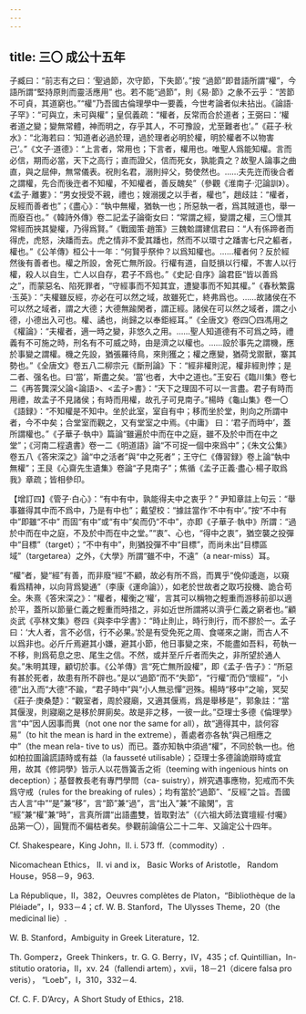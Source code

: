 ```yaml
---
---
---
```

title: 三〇 成公十五年
---




子臧曰：“前志有之曰：‘聖過節，次守節，下失節’。”按 “過節”即昔語所謂“權”，今語所謂“堅持原則而靈活應用” 也。若不能“過節”，則《易·節》之彖不云乎：“苦節不可貞，其道窮也。”“權”乃吾國古倫理學中一要義，今世考論者似未拈出。《論語·子罕》：“可與立，未可與權”；皇侃義疏：“權者，反常而合於道者；王弼曰：‘權者道之變；變無常體，神而明之，存乎其人，不可豫設，尤至難者也’。”《莊子·秋水》：“北海若曰：‘知道者必過於理，過於理者必明於權，明於權者不以物害己’。”《文子·道德》：“上言者，常用也；下言者，權用也。唯聖人爲能知權。言而必信，期而必當，天下之高行；直而證父，信而死女，孰能貴之？故聖人論事之曲直，與之屈伸，無常儀表。祝則名君，溺則捽父，勢使然也。……夫先迕而後合者之謂權，先合而後迕者不知權，不知權者，善反醜矣”（參觀《淮南子·氾論訓》）。《孟子·離婁》：“男女授受不親，禮也；嫂溺援之以手者，權也”，趙歧註：“權者，反經而善者也”；《盡心》：“執中無權，猶執一也；所惡執一者，爲其賊道也，舉一而廢百也。”《韓詩外傳》卷二記孟子論衛女曰：“常謂之經，變謂之權，三〇懷其常經而挾其變權，乃得爲賢。”《戰國策·趙策》三魏魀謂建信君曰：“人有係蹄者而得虎，虎怒，決蹯而去。虎之情非不愛其蹯也，然而不以環寸之蹯害七尺之軀者，權也。”《公羊傳》桓公十一年：“何賢乎祭仲？以爲知權也。……權者何？反於經然後有善者也。權之所設，舍死亡無所設。行權有道，自貶損以行權，不害人以行權，殺人以自生，亡人以自存，君子不爲也。”《史記·自序》論君臣“皆以善爲之”，而蒙惡名、陷死罪者，“守經事而不知其宜，遭變事而不知其權。”《春秋繁露·玉英》：“夫權雖反經，亦必在可以然之域，故雖死亡，終弗爲也。……故諸侯在不可以然之域者，謂之大德；大德無踰閑者，謂正經。諸侯在可以然之域者，謂之小德，小德出入可也。權、譎也，尚歸之以奉鉅經耳。”《全唐文》卷四〇四馮用之《權論》：“夫權者，適一時之變，非悠久之用。……聖人知道德有不可爲之時，禮義有不可施之時，刑名有不可威之時，由是濟之以權也。……設於事先之謂機，應於事變之謂權。機之先設，猶張羅待鳥，來則獲之；權之應變，猶荷戈禦獸，寨其勢也。”《全唐文》卷五八二柳宗元《斷刑論》下：“經非權則泥，權非經則悖；是二者、强名也。曰‘當’，斯盡之矣。‘當’也者，大中之道也。”王安石《臨川集》卷七二《再答龔深父論<論語>、<孟子>書》：“天下之理固不可以一言盡。君子有時而用禮，故孟子不見諸侯；有時而用權，故孔子可見南子。”楊時《龜山集》卷一〇《語録》：“不知權是不知中。坐於此室，室自有中；移而坐於堂，則向之所謂中者，今不中矣；合堂室而觀之，又有堂室之中焉。《中庸》 曰：‘君子而時中’，蓋所謂權也。”《子華子·執中》篇論“雖遍於中而在中之庭，雖不及於中而在中之堂”；《河南二程遺書》卷一二《明道語》論“不可捉一個中來爲中”；《朱文公集》卷五八《答宋深之》論“中之活者”與“中之死者”；王守仁《傳習録》卷上論“執中無權”；王艮《心齋先生遺集》卷論“子見南子”；焦循《孟子正義·盡心·楊子取爲我》章疏；皆相參印。

【增訂四】《管子·白心》：“有中有中，孰能得夫中之衷乎？” 尹知章註上句云：“舉事雖得其中而不爲中，乃是有中也”；戴望校：“據註當作‘不中有中’。”按“不中有中”即雖“不中” 而固“有中”或“有中”矣而仍“不中”，亦即《子華子·執中》所謂：“過於中而在中之庭，不及於中而在中之堂。”“衷”、心也，“得中之衷”，猶空襲之投彈中“目標”（target）；“不中有中”，則猶投彈不中“目標”，而尚未出“目標區域”（targetarea）之外，《大學》所謂“雖不中，不遠”（a near-miss）耳。

“權”者，變“經”有善，而非廢“經”不顧，故必有所不爲，而異乎“俛仰逶迤，以窺看爲精神，以向背爲變通”（李康《運命論》），如老於世故者之取巧投機、詭合苟全。朱熹《答宋深之》：“權者，權衡之‘權’，言其可以稱物之輕重而游移前卻以適於平，蓋所以節量仁義之輕重而時措之，非如近世所謂將以濟乎仁義之窮者也。”顧炎武《亭林文集》卷四《與李中孚書》：“時止則止，時行則行，而不膠於一。孟子曰：‘大人者，言不必信，行不必果。’於是有受免死之周、食嗟來之謝，而古人不以爲非也。必斤斤焉避其小嫌，避其小節，他日事變之來，不能盡如吾料，苟執一不移，則爲荀息之忠、尾生之信。不然，或并至斤斤者而失之，非所望於通人矣。”朱明其理，顧切於事。《公羊傳》言“死亡無所設權”，即《孟子·告子》：“所惡有甚於死者，故患有所不辟也。”是以“過節”而不“失節”，“行權”而仍“懷經”，“小德”出入而“大德”不踰，“君子時中”與“小人無忌憚”迥殊。楊時“移中”之喻，冥契 《莊子·庚桑楚》：“觀室者，周於寢廟，又適其偃焉，爲是舉移是”，郭象註：“當其偃溲，則寢廟之是移於屏廁矣。故是非之移，一彼一此。”亞理士多德《倫理學》言“中”因人因事而異（not one nor the same for all），故“適得其中，談何容易”（to hit the mean is hard in the extreme），善處者亦各執“與己相應之中”（the mean rela- tive to us）而已。蓋亦知執中須過“權”，不同於執一也。他如柏拉圖論謊語時或有益（la fausseté utilisable）；亞理士多德論詭辯時或宜用，故其《修詞學》皆示人以花唇簧舌之術（teeming with ingenious hints on deception）；基督教長老有專門學問（ca- suistry），辨究遇事應物，犯戒而不失爲守戒（rules for the breaking of rules）；均有當於“過節”、“反經”之旨。吾國古人言“中”“是”兼“移”，言“節”兼“過”，言“出入”兼“不踰閑”，言 “經”兼“權”兼“時”，言真所謂“出語盡雙，皆取對法”（《六祖大師法寶壇經·付囑》品第一〇），圓覽而不偏枯者矣。參觀前論僖公二十二年、又論定公十四年。

Cf. Shakespeare，King John，II. i. 573 ff.（commodity）.

Nicomachean Ethics， II. vi and ix， Basic Works of Aristotle， Random House，958－9，963.

La République，II，382，Oeuvres complètes de Platon，“Bibliothèque de la Pléiade”，I，933－4；cf. W. B. Stanford，The Ulysses Theme，20（the medicinal lie）.

W. B. Stanford，Ambiguity in Greek Literature，12.

Th. Gomperz，Greek Thinkers，tr. G. G. Berry，IV，435；cf. Quintillian，In- stitutio oratoria，II，xv. 24（fallendi artem），xvii，18－21（dicere falsa pro veris）， “Loeb”，I，310，332－4.

Cf. C. F. D’Arcy，A Short Study of Ethics，218.